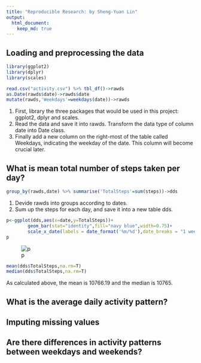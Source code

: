 ```yaml
---
title: "Reproducible Research: by Sheng-Yuan Lin"
output: 
  html_document:
    keep_md: true
---
```



## Loading and preprocessing the data
```r
library(ggplot2)
library(dplyr)
library(scales)

read.csv("activity.csv") %>% tbl_df()->rawds
as.Date(rawds$date)->rawds$date
mutate(rawds,'Weekdays'=weekdays(date))->rawds
```
1. First, library the three packages that would be used in this project: ggplot2, dplyr and scales. 
2. Read the data and save it into rawds. Transform the data type of column date into Date class. 
3. Finally add a new column on the right-most of the table called Weekdays, indicating the weekday of the date. This column will become crucial later.

## What is mean total number of steps taken per day?
```r
group_by(rawds,date) %>% summarise('TotalSteps'=sum(steps))->dds
```
1. Devide rawds into groups according to dates.
2. Sum up the steps for each day, and save it into a new table dds.

```r
p<-ggplot(dds,aes(x=date,y=TotalSteps))+
        geom_bar(stat="identity",fill="navy blue",width=0.75)+
        scale_x_date(labels = date_format('%m/%d'),date_breaks = "1 week")
p
```
![p](instructions_fig/p.png)

```r
mean(dds$TotalSteps,na.rm=T)
median(dds$TotalSteps,na.rm=T)
```
As calculated above, the mean is 10766.19 and the median is 10765.

## What is the average daily activity pattern?



## Imputing missing values



## Are there differences in activity patterns between weekdays and weekends?
